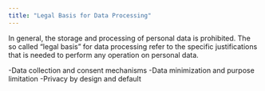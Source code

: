 ```yaml
---
title: "Legal Basis for Data Processing"
---
```


In general, the storage and processing of personal data is prohibited.
The so called "legal basis" for data processing refer to the specific justifications that is needed to perform any operation on personal data.


-Data collection and consent mechanisms
-Data minimization and purpose limitation
-Privacy by design and default

